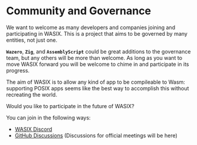 # Community and Governance

We want to welcome as many developers and companies joining and participating in WASIX.
This is a project that aims to be governed by many entities, not just one.

**`Wazero`**, **`Zig`**, and **`AssemblyScript`** could be great additions to the governance team, but any others will be more than welcome.
As long as you want to move WASIX forward you will be welcome to chime in and participate in its progress.

The aim of WASIX is to allow any kind of app to be compileable to Wasm: supporting POSIX apps seems like the best way to accomplish this without recreating the world.

Would you like to participate in the future of WASIX?

You can join in the following ways:

- [WASIX Discord](https://discord.gg/rWkMNStrEW)
- [GitHub Discussions](https://github.com/orgs/wasix-org/discussions/1) (Discussions for official meetings will be here)
